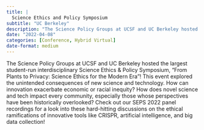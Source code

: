 ```yaml
---
title: |
  Science Ethics and Policy Symposium
subtitle: "UC Berkeley"
description: "The Science Policy Groups at UCSF and UC Berkeley hosted the largest student-run interdisciplinary Science Ethics & Policy Symposium, \"From Plants to Privacy: Science Ethics for the Modern Era\"! This event explored the unintended consequences of new science and technology. "
date: "2022-04-08"
categories: [Conference, Hybrid Virtual]
date-format: medium 
---
```


The Science Policy Groups at UCSF and UC Berkeley hosted the largest student-run interdisciplinary Science Ethics & Policy Symposium, "From Plants to Privacy: Science Ethics for the Modern Era"! This event explored the unintended consequences of new science and technology. How can innovation exacerbate economic or racial inequity? How does novel science and tech impact every community, especially those whose perspectives have been historically overlooked? Check out our SEPS 2022 panel recordings for a look into these hard-hitting discussions on the ethical ramifications of innovative tools like CRISPR, artificial intelligence, and big data collection!

